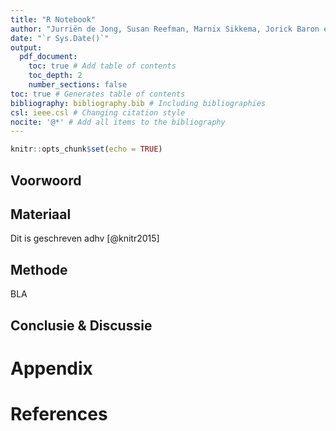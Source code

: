 ```yaml
---
title: "R Notebook"
author: "Jurriën de Jong, Susan Reefman, Marnix Sikkema, Jorick Baron en Miguel Botter van Elburg"
date: "`r Sys.Date()`"
output:
  pdf_document:
    toc: true # Add table of contents
    toc_depth: 2
    number_sections: false
toc: true # Generates table of contents
bibliography: bibliography.bib # Including bibliographies
csl: ieee.csl # Changing citation style
nocite: '@*' # Add all items to the bibliography
---
```

```r
knitr::opts_chunk$set(echo = TRUE)
```
\pagebreak

## Voorwoord


\pagebreak

## Materiaal

Dit is geschreven adhv [@knitr2015] 

## Methode

BLA

## Conclusie & Discussie




\pagebreak


# Appendix {-} 
# References